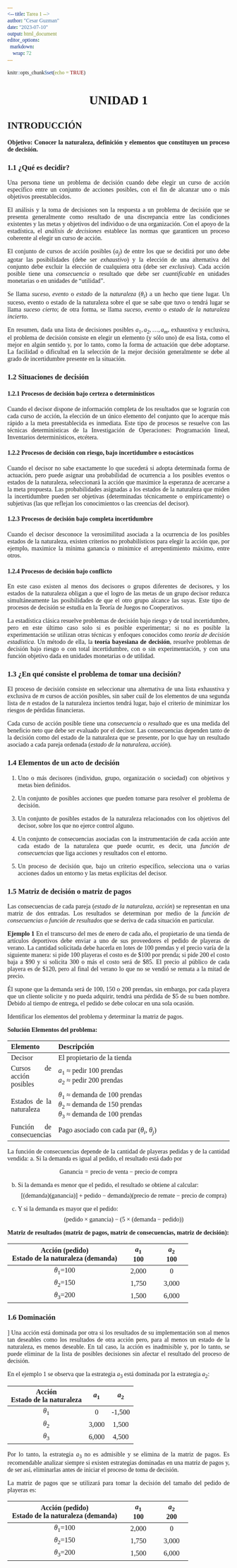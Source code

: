 ```yaml
---
<-- title: Tarea 1 -->
author: "Cesar Guzman"
date: "2023-07-10"
output: html_document
editor_options: 
  markdown: 
    wrap: 72
---
```


```r
knitr::opts_chunk$set(echo = TRUE)
```

```{=html}
<style>
    * {
        font-family: serif;
        text-align: justify;
    }
    
    h1 {
        text-align: center;
    }
    
    table {
        width: 100%;
    }
    
    .a {
        padding: 3px 25px;
        vertical-align: top;
    }
    .b {
        text-align: center;
        padding: 3px 25px;
    }
</style>
```
# UNIDAD 1

## INTRODUCCIÓN

**Objetivo: Conocer la naturaleza, definición y elementos que
constituyen un proceso de decisión.**

### 1.1 ¿Qué es decidir?

Una persona tiene un problema de decisión cuando debe elegir un curso de
acción específico entre un conjunto de acciones posibles, con el fin de
alcanzar uno o más objetivos preestablecidos.

El análisis y la toma de decisiones son la respuesta a un problema de
decisión que se presenta generalmente como resultado de una discrepancia
entre las condiciones existentes y las metas y objetivos del individuo o
de una organización. Con el apoyo de la estadística, el *análisis de
decisiones* establece las normas que garanticen un proceso coherente al
elegir un curso de acción.

El conjunto de cursos de acción posibles ($a_{j}$) de entre los que se
decidirá por uno debe agotar las posibilidades (debe ser *exhaustivo*) y
la elección de una alternativa del conjunto debe excluir la elección de
cualquiera otra (debe ser *exclusiva*). Cada acción posible tiene una
*consecuencia* o resultado que debe ser *cuantificable* en unidades
monetarias o en unidades de "utilidad".

Se llama *suceso*, *evento* o *estado* de la *naturaleza* ($\theta_i$) a
un hecho que tiene lugar. Un suceso, evento o estado de la naturaleza
sobre el que se sabe que tuvo o tendrá lugar se llama *suceso cierto*;
de otra forma, se llama *suceso*, *evento* o *estado de la naturaleza
incierto*.

En resumen, dada una lista de decisiones posibles
$a_1, a_2, \ldots, a_m$, exhaustiva y exclusiva, el problema de decisión
consiste en elegir un elemento (y sólo uno) de esa lista, como el mejor
en algún sentido y, por lo tanto, como la forma de actuación que debe
adoptarse. La facilidad o dificultad en la selección de la mejor
decisión generalmente se debe al grado de incertidumbre presente en la
situación.

### 1.2 Situaciones de decisión

#### 1.2.1 Procesos de decisión bajo certeza o determinísticos

Cuando el decisor dispone de información completa de los resultados que
se lograrán con cada curso de acción, la elección de un único elemento
del conjunto que lo acerque más rápido a la meta preestablecida es
inmediata. Este tipo de procesos se resuelve con las técnicas
determinísticas de la Investigación de Operaciones: Programación lineal,
Inventarios determinísticos, etcétera.

#### 1.2.2 Procesos de decisión con riesgo, bajo incertidumbre o estocásticos

Cuando el decisor no sabe exactamente lo que sucederá si adopta
determinada forma de actuación, pero puede asignar una probabilidad de
ocurrencia a los posibles eventos o estados de la naturaleza,
seleccionará la acción que maximice la esperanza de acercarse a la meta
propuesta. Las probabilidades asignadas a los estados de la naturaleza
que miden la incertidumbre pueden ser objetivas (determinadas
técnicamente o empíricamente) o subjetivas (las que reflejan los
conocimientos o las creencias del decisor).

#### 1.2.3 Procesos de decisión bajo completa incertidumbre

Cuando el decisor desconoce la verosimilitud asociada a la ocurrencia de
los posibles estados de la naturaleza, existen criterios no
probabilísticos para elegir la acción que, por ejemplo, maximice la
mínima ganancia o minimice el arrepentimiento máximo, entre otros.

#### 1.2.4 Procesos de decisión bajo conflicto

En este caso existen al menos dos decisores o grupos diferentes de
decisores, y los estados de la naturaleza obligan a que el logro de las
metas de un grupo decisor reduzca simultáneamente las posibilidades de
que el otro grupo alcance las suyas. Este tipo de procesos de decisión
se estudia en la Teoría de Juegos no Cooperativos.

La estadística clásica resuelve problemas de decisión bajo riesgo y de
total incertidumbre, pero en este último caso solo si es posible
experimentar; si no es posible la experimentación se utilizan otras
técnicas y enfoques conocidos como *teoría de decisión estadística*. Un
método de ella, la **teoría bayesiana de decisión**, resuelve problemas
de decisión bajo riesgo o con total incertidumbre, con o sin
experimentación, y con una función objetivo dada en unidades monetarias
o de utilidad.

### 1.3 ¿En qué consiste el problema de tomar una decisión?

El proceso de decisión consiste en seleccionar una alternativa de una
lista exhaustiva y exclusiva de *m* cursos de acción posibles, sin saber
cuál de los elementos de una segunda lista de *n* estados de la
naturaleza inciertos tendrá lugar, bajo el criterio de minimizar los
riesgos de pérdidas financieras.

Cada curso de acción posible tiene una *consecuencia* o *resultado* que
es una medida del beneficio neto que debe ser evaluado por el decisor.
Las consecuencias dependen tanto de la decisión como del estado de la
naturaleza que se presente, por lo que hay un resultado asociado a cada
pareja ordenada (*estado de la naturaleza, acción*).

### 1.4 Elementos de un acto de decisión

1.  Uno o más decisores (individuo, grupo, organización o sociedad) con
    objetivos y metas bien definidos.

2.  Un conjunto de posibles acciones que pueden tomarse para resolver el
    problema de decisión.

3.  Un conjunto de posibles estados de la naturaleza relacionados con
    los objetivos del decisor, sobre los que no ejerce control alguno.

4.  Un conjunto de consecuencias asociadas con la instrumentación de
    cada acción ante cada estado de la naturaleza que puede ocurrir, es
    decir, una *función de consecuencias* que liga acciones y resultados
    con el entorno.

5.  Un proceso de decisión que, bajo un criterio específico, selecciona
    una o varias acciones dados un entorno y las metas explícitas del
    decisor.

### 1.5 Matriz de decisión o matriz de pagos

Las consecuencias de cada pareja (*estado de la naturaleza, acción*) se
representan en una matriz de dos entradas. Los resultados se determinan
por medio de la *función de consecuencias o función de resultados* que
se deriva de cada situación en particular.

**Ejemplo 1** En el transcurso del mes de enero de cada año, el
propietario de una tienda de artículos deportivos debe enviar a uno de
sus proveedores el pedido de playeras de verano. La cantidad solicitada
debe hacerla en lotes de 100 prendas y el precio varía de la siguiente
manera: si pide 100 playeras el costo es de \$100 por prenda; si pide
200 el costo baja a \$90 y si solicita 300 o más el costo será de \$85.
El precio al público de cada playera es de \$120, pero al final del
verano lo que no se vendió se remata a la mitad de precio.

Él supone que la demanda será de 100, 150 o 200 prendas, sin embargo,
por cada playera que un cliente solicite y no pueda adquirir, tendrá una
pérdida de \$5 de su buen nombre. Debido al tiempo de entrega, el pedido
se debe colocar en una sola ocasión.

Identificar los elementos del problema y determinar la matriz de pagos.

**Solución** **Elementos del problema:**

| Elemento                  | Descripción                                                                                                                                     |
|---------------------------|-------------------------------------------------------------------------------------------------------------------------------------------------|
| Decisor                   | El propietario de la tienda                                                                                                                     |
| Cursos de acción posibles | $a_{1}$ $\approx$ pedir 100 prendas<br>$a_{2}$ $\approx$ pedir 200 prendas                                                                      |
| Estados de la naturaleza  | $\theta_{1}$ $\approx$ demanda de 100 prendas<br>$\theta_{2}$ $\approx$ demanda de 150 prendas<br>$\theta_{3}$ $\approx$ demanda de 100 prendas |
| Función de consecuencias  | Pago asociado con cada par ($\theta_{i}$, $\theta_{j}$)                                                                                         |

La función de consecuencias depende de la cantidad de playeras pedidas y
de la cantidad vendida: a. Si la demanda es igual al pedido, el
resultado está dado por

$$
\text{Ganancia} = \text{precio de venta} - \text{precio de compra}
$$

b.  Si la demanda es menor que el pedido, el resultado se obtiene al
    calcular: $$
    [(\text{demanda}) 
    (\text{ganancia})] + \text{pedido} - \text{demanda})  (\text{precio de remate} - \text{precio de compra})
    $$

c.  Y si la demanda es mayor que el pedido: $$
    (\text{pedido} \times \text{ganancia}) - (5 \times (\text{demanda} - \text{pedido}))
    $$

**Matriz de resultados (matriz de pagos, matriz de consecuencias, matriz
de decisión):**

| Acción (pedido)<br>Estado de la naturaleza (demanda) | $a_{1}$<br>100 | $a_{2}$<br>100 |
|:----------------------------------------------------:|:--------------:|:--------------:|
|                   $\theta_{1}$=100                   |     2,000      |       0        |
|                   $\theta_{2}$=150                   |     1,750      |     3,000      |
|                   $\theta_{3}$=200                   |     1,500      |     6,000      |

### 1.6 Dominación

] Una acción está dominada por otra si los resultados de su
implementación son al menos tan deseables como los resultados de otra
acción pero, para al menos un estado de la naturaleza, es menos
deseable. En tal caso, la acción es inadmisible y, por lo tanto, se
puede eliminar de la lista de posibles decisiones sin afectar el
resultado del proceso de decisión.

En el ejemplo 1 se observa que la estrategia $a_{3}$ está dominada por
la estrategia $a_{2}$:

| Acción<br>Estado de la naturaleza | $a_{1}$ | $a_{2}$ |
|:---------------------------------:|:-------:|:-------:|
|           $\theta_{1}$            |    0    | -1,500  |
|           $\theta_{2}$            |  3,000  |  1,500  |
|           $\theta_{3}$            |  6,000  |  4,500  |

Por lo tanto, la estrategia $a_{3}$ no es admisible y se elimina de la
matriz de pagos. Es recomendable analizar siempre si existen estrategias
dominadas en una matriz de pagos y, de ser así, eliminarlas antes de
iniciar el proceso de toma de decisión.

La matriz de pagos que se utilizará para tomar la decisión del tamaño
del pedido de playeras es:

| Acción (pedido)<br>Estado de la naturaleza (demanda) | $a_{1}$<br>100 | $a_{2}$<br>200 |
|:----------------------------------------------------:|:--------------:|:--------------:|
|                   $\theta_{1}$=100                   |     2,000      |       0        |
|                   $\theta_{2}$=150                   |     1,750      |     3,000      |
|                   $\theta_{3}$=200                   |     1,500      |     6,000      |
